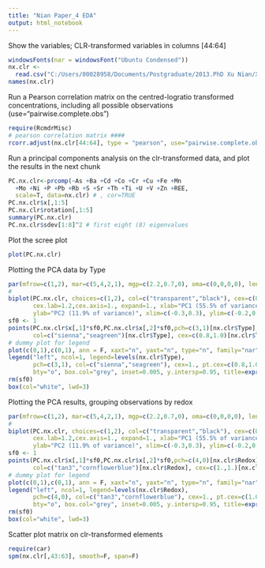 ```yaml
---
title: "Nian Paper_4 EDA"
output: html_notebook
---
```


Show the variables; CLR-transformed variables in columns [44:64]
```r
windowsFonts(nar = windowsFont("Ubuntu Condensed"))
nx.clr <- 
  read.csv("C:/Users/00028958/Documents/Postgraduate/2013.PhD Xu Nian/XuNian data/Paper_4/Trace elements-OES-MS-pH.clr.csv")
names(nx.clr)
```

Run a Pearson correlation matrix on the centred-logratio transformed concentrations,
including all possible observations (use="pairwise.complete.obs")

```r
require(RcmdrMisc)
# pearson correlation matrix ####
rcorr.adjust(nx.clr[44:64], type = "pearson", use="pairwise.complete.obs")
```


Run a principal components analysis on the clr-transformed data, and plot the results in the next chunk
```r
PC.nx.clr<-prcomp(~As +Ba +Cd +Co +Cr +Cu +Fe +Mn
  +Mo +Ni +P +Pb +Rb +S +Sr +Th +Ti +U +V +Zn +REE, 
  scale=T, data=nx.clr) # , cor=TRUE
PC.nx.clr$x[,1:5]
PC.nx.clr$rotation[,1:5]
summary(PC.nx.clr)
PC.nx.clr$sdev[1:8]^2 # first eight (8) eigenvalues
```

Plot the scree plot
```r
plot(PC.nx.clr)

```

Plotting the PCA data by Type
```r
par(mfrow=c(1,2), mar=c(5,4,2,1), mgp=c(2.2,0.7,0), oma=c(0,0,0,0), lend=2, ljoin=1, font.lab=2, family="nar")
#
biplot(PC.nx.clr, choices=c(1,2), col=c("transparent","black"), cex=c(0.2,0.85),
       cex.lab=1.2,cex.axis=1., expand=1., xlab="PC1 (55.5% of variance)",
       ylab="PC2 (11.9% of variance)", xlim=c(-0.3,0.3), ylim=c(-0.2,0.2)) # , font.lab=2
sf0 <- 1
points(PC.nx.clr$x[,1]*sf0,PC.nx.clr$x[,2]*sf0,pch=c(3,1)[nx.clr$Type],
       col=c("sienna","seagreen")[nx.clr$Type], cex=c(0.8,1.0)[nx.clr$Type], lwd=c(2,2)[nx.clr$Type])
# dummy plot for legend
plot(c(0,1),c(0,1), ann = F, xaxt="n", yaxt="n", type="n", family="nar")
legend("left", ncol=1, legend=levels(nx.clr$Type),
       pch=c(3,1), col=c("sienna","seagreen"), cex=1., pt.cex=c(0.8,1.0), pt.lwd=c(2,2),
       bty="o", box.col="grey", inset=0.005, y.intersp=0.95, title=expression(bold("Type"))) ### 
rm(sf0)
box(col="white", lwd=3)
```
Plotting the PCA results, grouping observations by redox
```r
par(mfrow=c(1,2), mar=c(5,4,2,1), mgp=c(2.2,0.7,0), oma=c(0,0,0,0), lend=2, ljoin=1, font.lab=2, family="nar")
#
biplot(PC.nx.clr, choices=c(1,2), col=c("transparent","black"), cex=c(0.2,0.85),
       cex.lab=1.2,cex.axis=1., expand=1., xlab="PC1 (55.5% of variance)",
       ylab="PC2 (11.9% of variance)", xlim=c(-0.3,0.3), ylim=c(-0.2,0.2)) # , font.lab=2
sf0 <- 1
points(PC.nx.clr$x[,1]*sf0,PC.nx.clr$x[,2]*sf0,pch=c(4,0)[nx.clr$Redox],
       col=c("tan3","cornflowerblue")[nx.clr$Redox], cex=c(1.,1.)[nx.clr$Redox], lwd=c(2,2)[nx.clr$Redox])
# dummy plot for legend
plot(c(0,1),c(0,1), ann = F, xaxt="n", yaxt="n", type="n", family="nar")
legend("left", ncol=1, legend=levels(nx.clr$Redox),
       pch=c(4,0), col=c("tan3","cornflowerblue"), cex=1., pt.cex=c(1.0,1.0), pt.lwd=c(2,2),
       bty="o", box.col="grey", inset=0.005, y.intersp=0.95, title=expression(bold("Redox"))) ### 
rm(sf0)
box(col="white", lwd=3)
```
Scatter plot matrix on clr-transformed elements
```r
require(car)
spm(nx.clr[,43:63], smooth=F, span=F)
```

